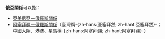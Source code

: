 {{NoteTA|G1=地名}}
'''俄亞關係'''可以指：

* [[亞美尼亞－俄羅斯關係|亞美尼亞－俄羅斯關係]] 
* [[阿塞拜疆－俄羅斯關係|阿塞拜疆－俄羅斯關係]]（臺灣稱-{zh-hans:亚塞拜然; zh-hant:亞塞拜然}-；中國大陸、港澳、星馬稱-{zh-hans:阿塞拜疆; zh-hant:阿塞拜疆}-）

{{disambig|cat=四字消歧義}}
